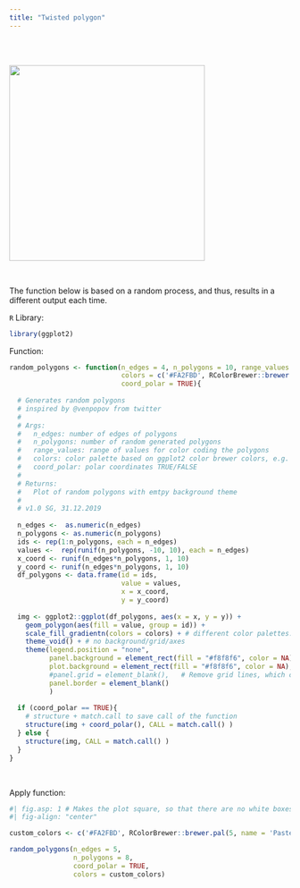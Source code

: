 ```yaml
---
title: "Twisted polygon"
---
```


<br><br>

![](home_polygon_1.png){width="350" fig-align="center"}

<br>

The function below is based on a random process, and thus, results in a different output each time.

`R` Library:

```r
library(ggplot2)
```

Function:

```r
random_polygons <- function(n_edges = 4, n_polygons = 10, range_values = c(-10,10), 
                            colors = c('#FA2FBD', RColorBrewer::brewer.pal(5, name = 'Pastel1'), '#235347'), 
                            coord_polar = TRUE){
  
  # Generates random polygons
  # inspired by @venpopov from twitter
  #
  # Args:
  #   n_edges: number of edges of polygons 
  #   n_polygons: number of random generated polygons
  #   range_values: range of values for color coding the polygons
  #   colors: color palette based on ggplot2 color brewer colors, e.g. 'Pastel1'
  #   coord_polar: polar coordinates TRUE/FALSE
  # 
  # Returns:
  #   Plot of random polygons with emtpy background theme
  #   
  # v1.0 SG, 31.12.2019
  
  n_edges <-  as.numeric(n_edges)
  n_polygons <- as.numeric(n_polygons)
  ids <- rep(1:n_polygons, each = n_edges)
  values <-  rep(runif(n_polygons, -10, 10), each = n_edges)
  x_coord <- runif(n_edges*n_polygons, 1, 10)
  y_coord <- runif(n_edges*n_polygons, 1, 10)
  df_polygons <- data.frame(id = ids,
                            value = values,
                            x = x_coord,
                            y = y_coord)
  
  img <- ggplot2::ggplot(df_polygons, aes(x = x, y = y)) +
    geom_polygon(aes(fill = value, group = id)) +
    scale_fill_gradientn(colors = colors) + # different color palettes: see ?scale_fill_distiller
    theme_void() + # no background/grid/axes
    theme(legend.position = "none", 
          panel.background = element_rect(fill = "#f8f8f6", color = NA),
          plot.background = element_rect(fill = "#f8f8f6", color = NA),
          #panel.grid = element_blank(),   # Remove grid lines, which can look like a frame
          panel.border = element_blank()
          )
  
  if (coord_polar == TRUE){
    # structure + match.call to save call of the function
    structure(img + coord_polar(), CALL = match.call() ) 
  } else { 
    structure(img, CALL = match.call() ) 
  }
}
```

<br>

Apply function:

```r
#| fig.asp: 1 # Makes the plot square, so that there are no white boxes on left and right
#| fig-align: "center"

custom_colors <- c('#FA2FBD', RColorBrewer::brewer.pal(5, name = 'Pastel1'), '#235347')

random_polygons(n_edges = 5,
                n_polygons = 8,
                coord_polar = TRUE,
                colors = custom_colors)
```
